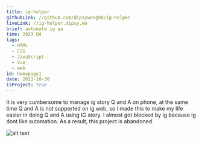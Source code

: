 ```yaml
---
title: ig-helper
githubLink: //github.com/dipsywong98/ig-helper
liveLink: //ig-helper.dipsy.me
brief: automate ig qa
time: 2023 Q4
tags:
  - HTML
  - CSS
  - JavaScript
  - Vue
  - web
id: homepage1
date: 2023-10-30
isProject: true
---
```


It is very cumbersome to manage ig story Q and A on phone, at the same time Q and A is not supported on ig web, so i made this to make my life easier in doing Q and A using IG story. I almost got blocked by ig because ig dont like automation. As a result, this project is abandoned.

![alt text](../public/img/posts/ig-helper/image.png)
